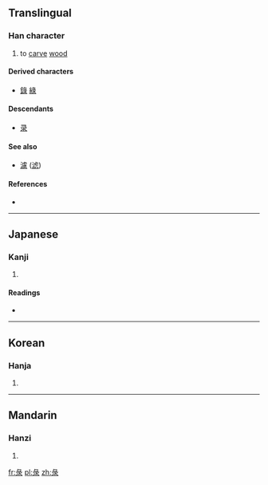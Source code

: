 {{also|录}}
==Translingual==
{{Hani-forms|[[录]]|彔}}

===Han character===
{{Han char|rn=58|rad=彐|as=05|sn=8|four=2723<sub>2</sub>|canj=女弓一水 (VNME)|ids=⿱[[彑]][[氺]]}}

# to [[carve]] [[wood]]

====Derived characters====
* [[錄]] [[綠]]

====Descendants====
* [[录]]

====See also====
* [[濾]] ([[滤]])

====References====
* {{Han ref|kx=0362.111|dkj=09918|dj=0680.230|hdz=20960.190|uh=5F54|ud=24404|bh=CC74|bd=52340}}

----

==Japanese==

===Kanji===
{{ja-kanji|grade=|rs=彐05}}

# {{defn|lang=ja|sort=彐05}}

====Readings====
* {{ja-readings|on=[[ろく]] (roku)|kun=[[きざむ]] (kizamu)}}

----

==Korean==

===Hanja===
{{ko-hanja|hangeul=[[록]], [[녹]]|eumhun=|rv=rok, nok|mr=rok, nok|y=lok, nok}}

# {{defn|lang=ko|sort=彐05}}

----

==Mandarin==

===Hanzi===
{{cmn-hanzi|pin=[[lù]] ([[lu4]]), [[lǜ]] ([[lü4]])|wg=lu<sup>4</sup>, lü<sup>4</sup>}}

# {{defn|lang=cmn|sort=彐05}}

[[fr:彔]]
[[pl:彔]]
[[zh:彔]]